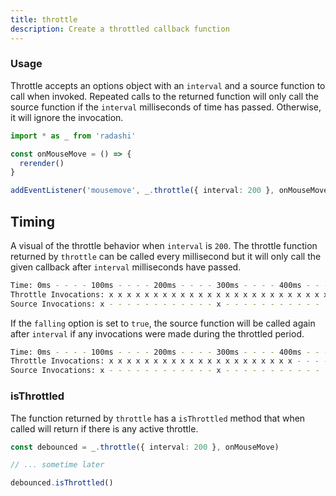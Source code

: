 ```yaml
---
title: throttle
description: Create a throttled callback function
---
```


### Usage

Throttle accepts an options object with an `interval` and a source function to call
when invoked. Repeated calls to the returned function will only call the source
function if the `interval` milliseconds of time has passed. Otherwise, it will ignore
the invocation.

```ts
import * as _ from 'radashi'

const onMouseMove = () => {
  rerender()
}

addEventListener('mousemove', _.throttle({ interval: 200 }, onMouseMove))
```

## Timing

A visual of the throttle behavior when `interval` is `200`. The throttle function
returned by `throttle` can be called every millisecond but it will only call
the given callback after `interval` milliseconds have passed.

```sh
Time: 0ms - - - - 100ms - - - - 200ms - - - - 300ms - - - - 400ms - - - -
Throttle Invocations: x x x x x x x x x x x x x x x x x x x x x x x x x x x x x x x - - -
Source Invocations: x - - - - - - - - - - - - x - - - - - - - - - - - - - x - - - - - -
```

If the `falling` option is set to `true`, the source function will be called again after
`interval` if any invocations were made during the throttled period.

```sh
Time: 0ms - - - - 100ms - - - - 200ms - - - - 300ms - - - - 400ms - - - -
Throttle Invocations: x x x x x x x x x x x x x x x x x x x x x - - - - - - - - - - - - -
Source Invocations: x - - - - - - - - - - - - x - - - - - - - - - - - - - x - - - - - -
```

### isThrottled

The function returned by `throttle` has a `isThrottled` method that when called will return if there is any active throttle.

```ts
const debounced = _.throttle({ interval: 200 }, onMouseMove)

// ... sometime later

debounced.isThrottled()
```
